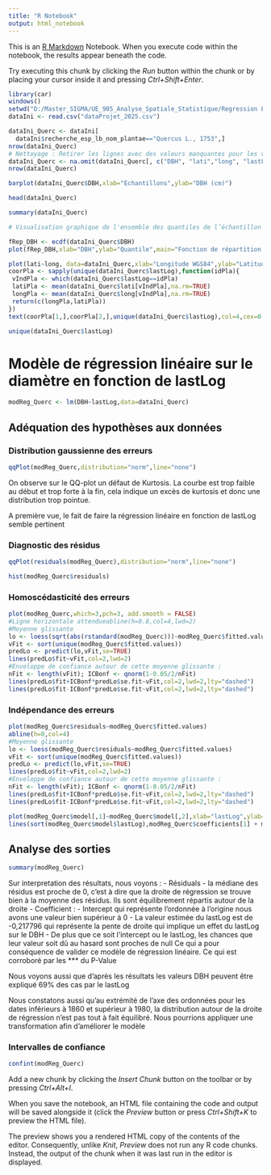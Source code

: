 ---
title: "R Notebook"
output: html_notebook
---

This is an [R Markdown](http://rmarkdown.rstudio.com) Notebook. When you execute code within the notebook, the results appear beneath the code. 

Try executing this chunk by clicking the *Run* button within the chunk or by placing your cursor inside it and pressing *Ctrl+Shift+Enter*. 

```{r}
library(car)
windows()
setwd("D:/Master_SIGMA/UE_905_Analyse_Spatiale_Statistique/Regression Lineaire Statistique/Projet")
dataIni <- read.csv("dataProjet_2025.csv")

dataIni_Querc <- dataIni[
  dataIni$recherche_esp_lb_nom_plantae=="Quercus L., 1753",]
nrow(dataIni_Querc)
# Nettoyage : Retirer les lignes avec des valeurs manquantes pour les variables pertinentes
dataIni_Querc <- na.omit(dataIni_Querc[, c("DBH", "lati","long", "lastLog")])
nrow(dataIni_Querc)

```
```{r}
barplot(dataIni_Querc$DBH,xlab="Echantillons",ylab="DBH (cm)")

```

```{r}
head(dataIni_Querc)
```
```{r}

summary(dataIni_Querc)
```
```{r}
# Visualisation graphique de l'ensemble des quantiles de l’échantillon 

fRep_DBH <- ecdf(dataIni_Querc$DBH) 
plot(fRep_DBH,xlab="DBH",ylab="Quantile",main="Fonction de répartition de DBH")
```
```{r,fig.height=5,fig.width=5}
plot(lati~long, data=dataIni_Querc,xlab="Longitude WGS84",ylab="Latitude WGS84",pch=3)
coorPla <- sapply(unique(dataIni_Querc$lastLog),function(idPla){
 vIndPla <- which(dataIni_Querc$lastLog==idPla)
 latiPla <- mean(dataIni_Querc$lati[vIndPla],na.rm=TRUE)
 longPla <- mean(dataIni_Querc$long[vIndPla],na.rm=TRUE)
 return(c(longPla,latiPla))
})
text(coorPla[1,],coorPla[2,],unique(dataIni_Querc$lastLog),col=4,cex=0.5,font=2)
```
```{r}
unique(dataIni_Querc$lastLog)
```

# Modèle de régression linéaire sur le diamètre en fonction de lastLog
```{r}
modReg_Querc <- lm(DBH~lastLog,data=dataIni_Querc)
```
## Adéquation des hypothèses aux données

### Distribution gaussienne des erreurs
```{r}
qqPlot(modReg_Querc,distribution="norm",line="none")

```
On observe sur le QQ-plot un défaut de Kurtosis. La courbe est trop faible au début et trop forte à la fin, cela indique un excès de kurtosis et donc une distribution trop pointue.

A première vue, le fait de faire la régression linéaire en fonction de lastLog semble pertinent

### Diagnostic des résidus
```{r}
qqPlot(residuals(modReg_Querc),distribution="norm",line="none")

```
```{r}
hist(modReg_Querc$residuals)
```


### Homoscédasticité des erreurs
```{r}
plot(modReg_Querc,which=3,pch=3, add.smooth = FALSE)
#Ligne horizontale attendueabline(h=0.8,col=4,lwd=2)
#Moyenne glissante
lo <- loess(sqrt(abs(rstandard(modReg_Querc)))~modReg_Querc$fitted.values) 
vFit <- sort(unique(modReg_Querc$fitted.values))
predLo <- predict(lo,vFit,se=TRUE)
lines(predLo$fit~vFit,col=2,lwd=2)
#Enveloppe de confiance autour de cette moyenne glissante :
nFit <- length(vFit); ICBonf <- qnorm(1-0.05/2/nFit)
lines(predLo$fit+ICBonf*predLo$se.fit~vFit,col=2,lwd=2,lty="dashed")
lines(predLo$fit-ICBonf*predLo$se.fit~vFit,col=2,lwd=2,lty="dashed")
```
### Indépendance des erreurs
```{r}
plot(modReg_Querc$residuals~modReg_Querc$fitted.values)
abline(h=0,col=4)
#Moyenne glissante
lo <- loess(modReg_Querc$residuals~modReg_Querc$fitted.values) 
vFit <- sort(unique(modReg_Querc$fitted.values))
predLo <- predict(lo,vFit,se=TRUE)
lines(predLo$fit~vFit,col=2,lwd=2)
#Enveloppe de confiance autour de cette moyenne glissante :
nFit <- length(vFit); ICBonf <- qnorm(1-0.05/2/nFit)
lines(predLo$fit+ICBonf*predLo$se.fit~vFit,col=2,lwd=2,lty="dashed")
lines(predLo$fit-ICBonf*predLo$se.fit~vFit,col=2,lwd=2,lty="dashed")
```
```{r}
plot(modReg_Querc$model[,1]~modReg_Querc$model[,2],xlab="lastLog",ylab=expression(DBH))
lines(sort(modReg_Querc$model$lastLog),modReg_Querc$coefficients[1] + modReg_Querc$coefficients[2]*sort(modReg_Querc$model$lastLog),col=4)
```
## Analyse des sorties
```{r}
summary(modReg_Querc)
```
Sur interpretation des résultats, nous voyons : 
  - Résiduals - la médiane des résidus est proche de 0, c'est à dire que la droite de régression se trouve bien à la moyenne des résidus. Ils sont équilibrement répartis autour de la droite
  - Coefficient : 
    - Intercept qui représente l'ordonnée à l'origine nous avons une valeur bien supérieur à 0
    - La valeur estimée du lastLog est de -0,217796 qui représente la pente de droite qui implique un effet du lastLog sur le DBH
    - De plus que ce soit l'intercept ou le lastLog, les chances que leur valeur soit dû au hasard sont proches de null
Ce qui a pour conséquence de valider ce modèle de régression linéaire. Ce qui est corroboré par les *** du P-Value

Nous voyons aussi que d'après les résultats les valeurs DBH peuvent être expliqué 69% des cas par le lastLog

Nous constatons aussi qu'au extrémité de l'axe des ordonnées pour les dates inférieurs à 1860 et supérieur à 1980, la distribution autour de la droite de régression n'est pas tout à fait équilibré. Nous pourrions appliquer une transformation afin d'améliorer le modèle
  
### Intervalles de confiance 
```{r}
confint(modReg_Querc)
```



Add a new chunk by clicking the *Insert Chunk* button on the toolbar or by pressing *Ctrl+Alt+I*.

When you save the notebook, an HTML file containing the code and output will be saved alongside it (click the *Preview* button or press *Ctrl+Shift+K* to preview the HTML file).

The preview shows you a rendered HTML copy of the contents of the editor. Consequently, unlike *Knit*, *Preview* does not run any R code chunks. Instead, the output of the chunk when it was last run in the editor is displayed.
